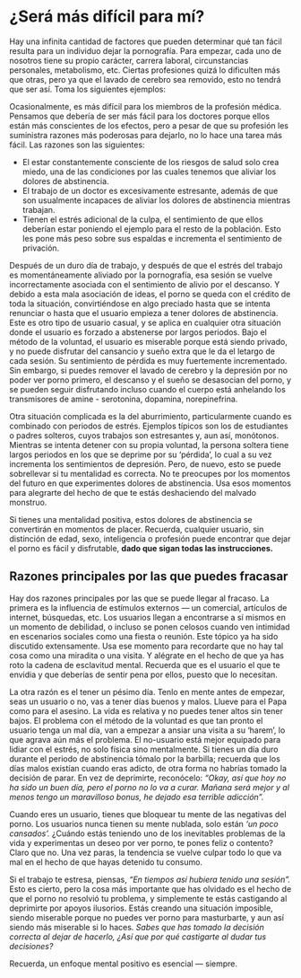 # ¿Será más difícil para mí? {#sera-mas-dificil-para-mi}

Hay una infinita cantidad de factores que pueden determinar qué tan fácil resulta para un individuo dejar la pornografía. Para empezar, cada uno de nosotros tiene su propio carácter, carrera laboral, circunstancias personales, metabolismo, etc. Ciertas profesiones quizá lo dificulten más que otras, pero ya que el lavado de cerebro sea removido, esto no tendrá que ser así. Toma los siguientes ejemplos:

Ocasionalmente, es más difícil para los miembros de la profesión médica. Pensamos que debería de ser más fácil para los doctores porque ellos están más conscientes de los efectos, pero a pesar de que su profesión les suministra razones más poderosas para dejarlo, no lo hace una tarea más fácil. Las razones son las siguientes:

* El estar constantemente consciente de los riesgos de salud solo crea miedo, una de las condiciones por las cuales tenemos que aliviar los dolores de abstinencia. 
* El trabajo de un doctor es excesivamente estresante, además de que son usualmente incapaces de aliviar los dolores de abstinencia mientras trabajan. 
* Tienen el estrés adicional de la culpa, el sentimiento de que ellos deberían estar poniendo el ejemplo para el resto de la población. Esto les pone más peso sobre sus espaldas e incrementa el sentimiento de privación. 

Después de un duro día de trabajo, y después de que el estrés del trabajo es momentáneamente aliviado por la pornografía, esa sesión se vuelve incorrectamente asociada con el sentimiento de alivio por el descanso. Y debido a esta mala asociación de ideas, el porno se queda con el crédito de toda la situación, convirtiéndose en algo preciado hasta que se intenta renunciar o hasta que el usuario empieza a tener dolores de abstinencia. Este es otro tipo de usuario casual, y se aplica en cualquier otra situación donde el usuario es forzado a abstenerse por largos periodos. Bajo el método de la voluntad, el usuario es miserable porque está siendo privado, y no puede disfrutar del cansancio y sueño extra que le da el letargo de cada sesión. Su sentimiento de pérdida es muy fuertemente incrementado. Sin embargo, si puedes remover el lavado de cerebro y la depresión por no poder ver porno primero, el descanso y el sueño se desasocian del porno, y se pueden seguir disfrutando incluso cuando el cuerpo está anhelando los transmisores de amine - serotonina, dopamina, norepinefrina. 

Otra situación complicada es la del aburrimiento, particularmente cuando es combinado con periodos de estrés. Ejemplos típicos son los de estudiantes o padres solteros, cuyos trabajos son estresantes y, aun así, monótonos. Mientras se intenta detener con su propia voluntad, la persona soltera tiene largos periodos en los que se deprime por su 'pérdida', lo cual a su vez incrementa los sentimientos de depresión. Pero, de nuevo, esto se puede sobrellevar si tu mentalidad es correcta. No te preocupes por los momentos del futuro en que experimentes dolores de abstinencia. Usa esos momentos para alegrarte del hecho de que te estás deshaciendo del malvado monstruo. 

Si tienes una mentalidad positiva, estos dolores de abstinencia se convertirán en momentos de placer. Recuerda, cualquier usuario, sin distinción de edad, sexo, inteligencia o profesión puede encontrar que dejar el porno es fácil y disfrutable, **dado que sigan todas las instrucciones.**

## Razones principales por las que puedes fracasar

Hay dos razones principales por las que se puede llegar al fracaso. La primera es la influencia de estímulos externos — un comercial, artículos de internet, búsquedas, etc. Los usuarios llegan a encontrarse a sí mismos en un momento de debilidad, o incluso se ponen celosos cuando ven intimidad en escenarios sociales como una fiesta o reunión. Este tópico ya ha sido discutido extensamente. Usa ese momento para recordarte que no hay tal cosa como una miradita o una visita. Y alégrate en el hecho de que ya has roto la cadena de esclavitud mental. Recuerda que es el usuario el que te envidia y que deberías de sentir pena por ellos, puesto que lo necesitan. 

La otra razón es el tener un pésimo día. Tenlo en mente antes de empezar, seas un usuario o no, vas a tener días buenos y malos. Llueve para el Papa como para el asesino. La vida es relativa y no puedes tener altos sin tener bajos. El problema con el método de la voluntad es que tan pronto el usuario tenga un mal día, van a empezar a ansiar una visita a su 'harem', lo que agrava aún más el problema. El no-usuario está mejor equipado para lidiar con el estrés, no solo física sino mentalmente. Si tienes un día duro durante el periodo de abstinencia tómalo por la barbilla; recuerda que los días malos existían cuando eras adicto, de otra forma no habrías tomado la decisión de parar. En vez de deprimirte, reconócelo: _"Okay, así que hoy no ha sido un buen día, pero el porno no lo va a curar. Mañana será mejor y al menos tengo un maravilloso bonus, he dejado esa terrible adicción"._

Cuando eres un usuario, tienes que bloquear tu mente de las negativas del porno. Los usuarios nunca tienen su mente nublada, solo están _'un poco cansados'._ ¿Cuándo estás teniendo uno de los inevitables problemas de la vida y experimentas un deseo por ver porno, te pones feliz o contento? Claro que no. Una vez paras, la tendencia se vuelve culpar todo lo que va mal en el hecho de que hayas detenido tu consumo.

Si el trabajo te estresa, piensas, _"En tiempos así hubiera tenido una sesión"._ Esto es cierto, pero la cosa más importante que has olvidado es el hecho de que el porno no resolvió tu problema, y simplemente te estás castigando al deprimirte por apoyos ilusorios. Estás creando una situación imposible, siendo miserable porque no puedes ver porno para masturbarte, y aun así siendo más miserable si lo haces. _Sabes que has tomado la decisión correcta al dejar de hacerlo, ¿Así que por qué castigarte al dudar tus decisiones?_

Recuerda, un enfoque mental positivo es esencial — siempre. 
